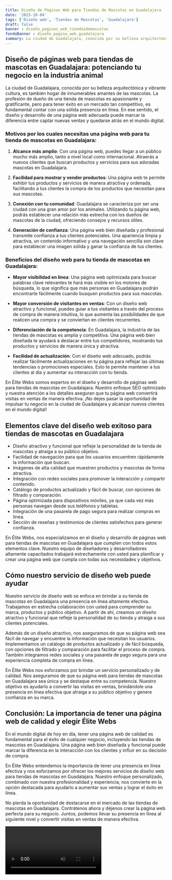 ```yaml
---
title: Diseño de Páginas Web para Tiendas de Mascotas en Guadalajara
date: '2023-10-04'
tags: ['Diseño web', 'Tiendas de Mascotas', 'Guadalajara']
draft: false
banner : diseño_paginas_web_tiendasdemascotas
fondoBanner : diseño_pagina_web_guadalajara
summary: La ciudad de Guadalajara, conocida por su belleza arquitectónica y vibrante cultura, es también hogar de innumerables amantes de las mascotas. La profesión de dueño de una tienda de mascotas es apasionante y gratificante, pero para tener éxito en un mercado tan competitivo, es fundamental contar con una sólida presencia en línea. En ese sentido, el diseño y desarrollo de una página web adecuada puede marcar la diferencia entre captar nuevas ventas y quedarse atrás en el mundo digital.
---
```


## Diseño de páginas web para tiendas de mascotas en Guadalajara: potenciando tu negocio en la industria animal

La ciudad de Guadalajara, conocida por su belleza arquitectónica y vibrante cultura, es también hogar de innumerables amantes de las mascotas. La profesión de dueño de una tienda de mascotas es apasionante y gratificante, pero para tener éxito en un mercado tan competitivo, es fundamental contar con una sólida presencia en línea. En ese sentido, el diseño y desarrollo de una página web adecuada puede marcar la diferencia entre captar nuevas ventas y quedarse atrás en el mundo digital.

### Motivos por los cuales necesitas una página web para tu tienda de mascotas en Guadalajara:

1. **Alcance más amplio**: Con una página web, puedes llegar a un público mucho más amplio, tanto a nivel local como internacional. Atraerás a nuevos clientes que buscan productos y servicios para sus adoradas mascotas en Guadalajara.

2. **Facilidad para mostrar y vender productos**: Una página web te permite exhibir tus productos y servicios de manera atractiva y ordenada, facilitando a tus clientes la compra de los productos que necesitan para sus mascotas.

3. **Conexión con tu comunidad**: Guadalajara se caracteriza por ser una ciudad con una gran amor por los animales. Utilizando tu página web, podrás establecer una relación más estrecha con los dueños de mascotas de la ciudad, ofreciendo consejos y recursos útiles.

4. **Generación de confianza**: Una página web bien diseñada y profesional transmite confianza a tus clientes potenciales. Una apariencia limpia y atractiva, un contenido informativo y una navegación sencilla son clave para establecer una imagen sólida y ganar la confianza de tus clientes.

### Beneficios del diseño web para tu tienda de mascotas en Guadalajara:

- **Mayor visibilidad en línea**: Una página web optimizada para buscar palabras clave relevantes te hará más visible en los motores de búsqueda, lo que significa que más personas en Guadalajara podrán encontrarte fácilmente cuando busquen productos para sus mascotas.

- **Mayor conversión de visitantes en ventas**: Con un diseño web atractivo y funcional, puedes guiar a tus visitantes a través del proceso de compra de manera intuitiva, lo que aumenta las posibilidades de que realicen una compra y se conviertan en clientes recurrentes.

- **Diferenciación de la competencia**: En Guadalajara, la industria de las tiendas de mascotas es amplia y competitiva. Una página web bien diseñada te ayudará a destacar entre tus competidores, mostrando tus productos y servicios de manera única y atractiva.

- **Facilidad de actualización**: Con el diseño web adecuado, podrás realizar fácilmente actualizaciones en tu página para reflejar las últimas tendencias o promociones especiales. Esto te permite mantener a tus clientes al día y aumentar su interacción con tu tienda.

En Élite Webs somos expertos en el diseño y desarrollo de páginas web para tiendas de mascotas en Guadalajara. Nuestro enfoque SEO optimizado y nuestra atención a los detalles aseguran que tu página web convertirá visitas en ventas de manera efectiva. ¡No dejes pasar la oportunidad de impulsar tu negocio en la ciudad de Guadalajara y alcanzar nuevos clientes en el mundo digital!

<GifSeo />

<Cta />

## Elementos clave del diseño web exitoso para tiendas de mascotas en Guadalajara

- Diseño atractivo y funcional que refleje la personalidad de la tienda de mascotas y atraiga a su público objetivo.
- Facilidad de navegación para que los usuarios encuentren rápidamente la información que buscan.
- Imágenes de alta calidad que muestren productos y mascotas de forma atractiva.
- Integración con redes sociales para promover la interacción y compartir contenido.
- Catálogo de productos actualizado y fácil de buscar, con opciones de filtrado y comparación.
- Página optimizada para dispositivos móviles, ya que cada vez más personas navegan desde sus teléfonos y tabletas.
- Integración de una pasarela de pago segura para realizar compras en línea.
- Sección de reseñas y testimonios de clientes satisfechos para generar confianza.

En Élite Webs, nos especializamos en el diseño y desarrollo de páginas web para tiendas de mascotas en Guadalajara que cumplen con todos estos elementos clave. Nuestro equipo de diseñadores y desarrolladores altamente capacitados trabajará estrechamente con usted para planificar y crear una página web que cumpla con todas sus necesidades y objetivos.

## Cómo nuestro servicio de diseño web puede ayudar

Nuestro servicio de diseño web se enfoca en brindar a su tienda de mascotas en Guadalajara una presencia en línea altamente efectiva. Trabajamos en estrecha colaboración con usted para comprender su marca, productos y público objetivo. A partir de ahí, creamos un diseño atractivo y funcional que refleje la personalidad de su tienda y atraiga a sus clientes potenciales.

Además de un diseño atractivo, nos aseguramos de que su página web sea fácil de navegar y encuentre la información que necesitan los usuarios. Implementamos un catálogo de productos actualizado y de fácil búsqueda, con opciones de filtrado y comparación para facilitar el proceso de compra. También integramos redes sociales y una pasarela de pago segura para una experiencia completa de compra en línea.

En Élite Webs nos esforzamos por brindar un servicio personalizado y de calidad. Nos aseguramos de que su página web para tiendas de mascotas en Guadalajara sea única y se destaque entre su competencia. Nuestro objetivo es ayudarlo a convertir las visitas en ventas, brindándole una presencia en línea efectiva que atraiga a su público objetivo y genere confianza en su marca.

## Conclusión: La importancia de tener una página web de calidad y elegir Élite Webs

En el mundo digital de hoy en día, tener una página web de calidad es fundamental para el éxito de cualquier negocio, incluyendo las tiendas de mascotas en Guadalajara. Una página web bien diseñada y funcional puede marcar la diferencia en la interacción con los clientes y influir en su decisión de compra.

En Élite Webs entendemos la importancia de tener una presencia en línea efectiva y nos esforzamos por ofrecer los mejores servicios de diseño web para tiendas de mascotas en Guadalajara. Nuestro enfoque personalizado, combinado con nuestra profesionalidad y experiencia, nos convierte en la opción destacada para ayudarlo a aumentar sus ventas y lograr el éxito en línea.

No pierda la oportunidad de destacarse en el mercado de las tiendas de mascotas en Guadalajara. Contrátenos ahora y déjenos crear la página web perfecta para su negocio. Juntos, podemos llevar su presencia en línea al siguiente nivel y convertir visitas en ventas de manera efectiva.

<Video />

<CtaBot job='Tiendas de Mascotas' city='Guadalajara'/>

<Gmaps query='Guadalajara+españa+maps' />